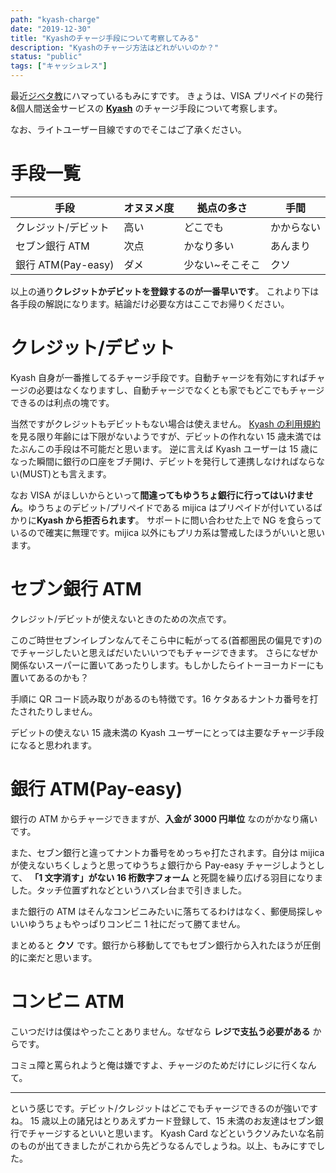 ```yaml
---
path: "kyash-charge"
date: "2019-12-30"
title: "Kyashのチャージ手段について考察してみる"
description: "Kyashのチャージ方法はどれがいいのか？"
status: "public"
tags: ["キャッシュレス"]
---
```


最近[ジベタ教](https://www.nicovideo.jp/mylist/32760080)にハマっているもみにすです。
きょうは、VISA プリペイドの発行&個人間送金サービスの **[Kyash](https://kyash.co)** のチャージ手段について考察します。

なお、ライトユーザー目線ですのでそこはご了承ください。

# 手段一覧

| 手段                | オヌヌメ度 | 拠点の多さ      | 手間       |
| ------------------- | ---------- | --------------- | ---------- |
| クレジット/デビット | 高い       | どこでも        | かからない |
| セブン銀行 ATM      | 次点       | かなり多い      | あんまり   |
| 銀行 ATM(Pay-easy)  | ダメ       | 少ない~そこそこ | クソ       |

以上の通り**クレジットかデビットを登録するのが一番早いです**。
これより下は各手段の解説になります。結論だけ必要な方はここでお帰りください。

# クレジット/デビット

Kyash 自身が一番推してるチャージ手段です。自動チャージを有効にすればチャージの必要はなくなりますし、自動チャージでなくとも家でもどこでもチャージできるのは利点の塊です。

当然ですがクレジットもデビットもない場合は使えません。
[Kyash の利用規約](https://kyash.co/tos/)を見る限り年齢には下限がないようですが、デビットの作れない 15 歳未満ではたぶんこの手段は不可能だと思います。
逆に言えば Kyash ユーザーは 15 歳になった瞬間に銀行の口座をブチ開け、デビットを発行して連携しなければならない(MUST)とも言えます。

なお VISA がほしいからといって**間違ってもゆうちょ銀行に行ってはいけません**。ゆうちょのデビット/プリペイドである mijica はプリペイドが付いているばかりに**Kyash から拒否られます**。
サポートに問い合わせた上で NG を食らっているので確実に無理です。mijica 以外にもプリカ系は警戒したほうがいいと思います。

# セブン銀行 ATM

クレジット/デビットが使えないときのための次点です。

このご時世セブンイレブンなんてそこら中に転がってる(首都圏民の偏見です)のでチャージしたいと思えばだいたいいつでもチャージできます。
さらになぜか関係ないスーパーに置いてあったりします。もしかしたらイトーヨーカドーにも置いてあるのかも？

手順に QR コード読み取りがあるのも特徴です。16 ケタあるナントカ番号を打たされたりしません。

デビットの使えない 15 歳未満の Kyash ユーザーにとっては主要なチャージ手段になると思われます。

# 銀行 ATM(Pay-easy)

銀行の ATM からチャージできますが、**入金が 3000 円単位** なのがかなり痛いです。

また、セブン銀行と違ってナントカ番号をめっちゃ打たされます。自分は mijica が使えないちくしょうと思ってゆうちょ銀行から Pay-easy チャージしようとして、
**「1 文字消す」がない 16 桁数字フォーム** と死闘を繰り広げる羽目になりました。タッチ位置ずれなどというハズレ台まで引きました。

また銀行の ATM はそんなコンビニみたいに落ちてるわけはなく、郵便局探しゃいいゆうちょもやっぱりコンビニ 1 社にだって勝てません。

まとめると **クソ** です。銀行から移動してでもセブン銀行から入れたほうが圧倒的に楽だと思います。

# コンビニ ATM

こいつだけは僕はやったことありません。なぜなら **レジで支払う必要がある** からです。

コミュ障と罵られようと俺は嫌ですよ、チャージのためだけにレジに行くなんて。

---

という感じです。デビット/クレジットはどこでもチャージできるのが強いですね。
15 歳以上の諸兄はとりあえずカード登録して、15 未満のお友達はセブン銀行でチャージするといいと思います。
Kyash Card などというクソみたいな名前のものが出てきましたがこれから先どうなるんでしょうね。以上、もみにすでした。

